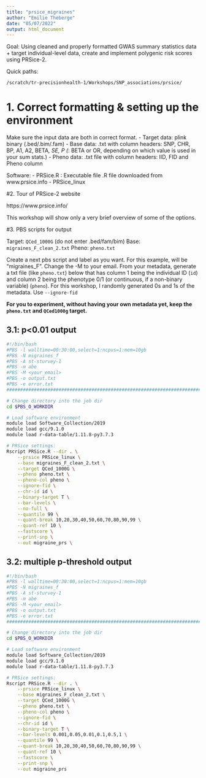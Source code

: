 ```yaml
---
title: "prsice_migraines"
author: "Emilie Theberge"
date: "05/07/2022"
output: html_document
---
```


Goal: Using cleaned and properly formatted GWAS summary statistics data + target individual-level data, create and implement polygenic risk scores using PRSice-2.

Quick paths:

```bash
/scratch/tr-precisionhealth-1/Workshops/SNP_associations/prsice/
```

# 1. Correct formatting & setting up the environment

Make sure the input data are both in correct format.
- Target data: plink binary (.bed/.bim/.fam)
- Base data: .txt with column headers: SNP, CHR, BP, A1, A2, BETA*, SE, P
(*: BETA or OR, depending on which value is used in your sum stats.)
- Pheno data: .txt file with column headers: IID, FID and Pheno column

Software:
- PRSice.R : Executable file .R file downloaded from www.prsice.info
- PRSice_linux

#2. Tour of PRSice-2 website

https://www.prsice.info/

This workshop will show only a very brief overview of some of the options. 

#3. PBS scripts for output

Target: `QCed_1000G` (do not enter .bed/fam/bim)
Base: `migraines_F_clean_2.txt`
Pheno: `pheno.txt`

Create a next pbs script and label as you want. For this example, will be "migraines_F".  Change the -M to your email. 
From your metadata, generate a txt file (like `pheno.txt`) below that has column 1 being the individual ID (`id`) and column 2 being the phenotype 0/1 (or continuous, if a non-binary variable) (`pheno`). For this workshop, I randomly generated 0s and 1s of the metadata. Use `--ignore-fid` 

**For you to experiment, without having your own metadata yet, keep the `pheno.txt` and `QCed1000g` target.**

## 3.1: p<0.01 output

```bash
#!/bin/bash
#PBS -l walltime=00:30:00,select=1:ncpus=1:mem=10gb
#PBS -N migraines_f
#PBS -A st-sturvey-1
#PBS -m abe
#PBS -M <your_email>
#PBS -o output.txt
#PBS -e error.txt
################################################################################

# Change directory into the job dir
cd $PBS_O_WORKDIR

# Load software environment
module load Software_Collection/2019
module load gcc/9.1.0
module load r-data-table/1.11.8-py3.7.3

# PRSice settings:
Rscript PRSice.R --dir . \
    --prsice PRSice_linux \
    --base migraines_F_clean_2.txt \
    --target QCed_1000G \
    --pheno pheno.txt \
    --pheno-col pheno \
    --ignore-fid \
    --chr-id id \
    --binary-target T \
    --bar-levels \
    --no-full \
    --quantile 99 \
    --quant-break 10,20,30,40,50,60,70,80,90,99 \
    --quant-ref 10 \
    --fastscore \
    --print-snp \
    --out migraine_prs \
```

## 3.2: multiple p-threshold output

```bash
#!/bin/bash
#PBS -l walltime=00:30:00,select=1:ncpus=1:mem=10gb
#PBS -N migraines_f
#PBS -A st-sturvey-1
#PBS -m abe
#PBS -M <your_email>
#PBS -o output.txt
#PBS -e error.txt
################################################################################

# Change directory into the job dir
cd $PBS_O_WORKDIR

# Load software environment
module load Software_Collection/2019
module load gcc/9.1.0
module load r-data-table/1.11.8-py3.7.3

# PRSice settings:
Rscript PRSice.R --dir . \
    --prsice PRSice_linux \
    --base migraines_F_clean_2.txt \
    --target QCed_1000G \
    --pheno pheno.txt \
    --pheno-col pheno \
    --ignore-fid \
    --chr-id id \
    --binary-target T \
    --bar-levels 0.001,0.05,0.01,0.1,0.5,1 \
    --quantile 99 \
    --quant-break 10,20,30,40,50,60,70,80,90,99 \
    --quant-ref 10 \
    --fastscore \
    --print-snp \
    --out migraine_prs 
```

